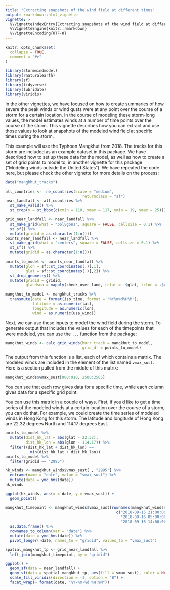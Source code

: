 ```yaml
---
title: "Extracting snapshots of the wind field at different times"
output: rmarkdown::html_vignette
vignette: >
  %\VignetteIndexEntry{Extracting snapshots of the wind field at different times}
  %\VignetteEngine{knitr::rmarkdown}
  %\VignetteEncoding{UTF-8}
---
```


```r
knitr::opts_chunk$set(
  collapse = TRUE,
  comment = "#>"
)
```

```r
library(stormwindmodel)
library(rnaturalearth)
library(sf)
library(tidyverse)
library(lubridate)
library(viridis)
```

In the other vignettes, we have focused on how to create summaries of how severe the peak
winds or wind gusts were at any point over the course of a storm for a certain location. 
In the course of modeling these storm-long values, the model estimates winds at a number
of time points over the course of the storm. This vignette describes how you can extract
and use those values to look at snapshots of the modeled wind field at specific times
during the storm. 

This example will use the Typhoon Mangkhut from 2018. The tracks for this storm are included
as an example dataset in this package. We have described how to set up these data for the 
model, as well as how to create a set of grid points to model to, in another vignette for
this package ("Modeling winds outside the United States"). We have repeated the code here, 
but please check the other vignette for more details on the process: 

```r
data("mangkhut_tracks")

all_countries <-  ne_countries(scale = "medium", 
                                  returnclass = "sf")
near_landfall <- all_countries %>% 
  st_make_valid() %>% 
  st_crop(y = st_bbox(c(xmin = 110, xmax = 117, ymin = 19, ymax = 25)))

grid_near_landfall <- near_landfall %>% 
  st_make_grid(what = "polygons", square = FALSE, cellsize = 0.1) %>% 
  st_sf() %>% 
  mutate(gridid = as.character(1:n()))
points_near_landfall <- near_landfall %>% 
  st_make_grid(what = "centers", square = FALSE, cellsize = 0.1) %>% 
  st_sf() %>% 
  mutate(gridid = as.character(1:n()))

points_to_model <- points_near_landfall %>% 
  mutate(glon = sf::st_coordinates(.)[,1],
         glat = sf::st_coordinates(.)[,2]) %>% 
  st_drop_geometry() %>% 
  mutate(gridid = gridid, 
         glandsea = mapply(check_over_land, tclat = .$glat, tclon = .$glon))

mangkhut_to_model <- mangkhut_tracks %>% 
  transmute(date = format(iso_time, format = "%Y%m%d%H%M"), 
            latitude = as.numeric(lat), 
            longitude = as.numeric(lon),
            wind = as.numeric(usa_wind))
```

Next, we can use these inputs to model the wind field during the storm. To generate output
that includes the values for each of the timepoints that were modeled, you can use the 
`...` function from the package: 

```r
mangkhut_winds <- calc_grid_winds(hurr_track = mangkhut_to_model, 
                                  grid_df = points_to_model)
```

The output from this function is a list, each of which contains a matrix. 
The modeled winds are included in the element of the list named `vmax_sust`. 
Here is a section pulled from the middle of this matrix: 

```r
mangkhut_winds$vmax_sust[900:910, 2500:2505]
```

You can see that each row gives data for a specific time, while each column gives
data for a specific grid point. 

You can use this matrix in a couple of ways. First, if you'd like to get a time series
of the modeled winds at a certain location over the course of a storm, you can do 
that. For example, we could create the time series of modeled winds in Hong Kong for
this storm. The latitude and longitude of Hong Kong are 22.32 degrees North and 114.17
degrees East. 

```r
points_to_model %>% 
  mutate(dist_hk_lat = abs(glat - 22.32), 
         dist_hk_lon = abs(glon - 114.17)) %>% 
  filter((dist_hk_lat + dist_hk_lon) == 
           min(dist_hk_lat + dist_hk_lon))
points_to_model %>% 
  filter(gridid == "2995")
```

```r
hk_winds <- mangkhut_winds$vmax_sust[ , "2995"] %>% 
  enframe(name = "date", value = "vmax_sust") %>% 
  mutate(date = ymd_hms(date))
hk_winds
```

```r
ggplot(hk_winds, aes(x = date, y = vmax_sust)) + 
  geom_point()
```


```r
mangkhut_timepoint <- mangkhut_winds$vmax_sust[rownames(mangkhut_winds$vmax_sust) %in%
                                                 c("2018-09-15 21:00:00", 
                                                   "2018-09-16 05:00:00", 
                                                   "2018-09-16 14:00:00"), ] %>% 
  as.data.frame() %>% 
  rownames_to_column(var = "date") %>% 
  mutate(date = ymd_hms(date)) %>% 
  pivot_longer(-date, names_to = "gridid", values_to = "vmax_sust")

spatial_mangkhut_tp <- grid_near_landfall %>% 
  left_join(mangkhut_timepoint, by = "gridid")

ggplot() + 
  geom_sf(data = near_landfall) + 
  geom_sf(data = spatial_mangkhut_tp, aes(fill = vmax_sust), color = NA) + 
  scale_fill_viridis(direction = -1, option = "B") + 
  facet_wrap(~ format(date, "%Y-%m-%d %H:%M"))
```

